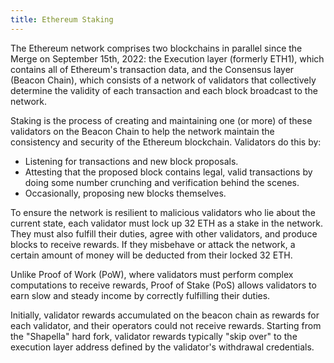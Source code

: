 ```yaml
---
title: Ethereum Staking
---
```


The Ethereum network comprises two blockchains in parallel since the Merge on September 15th, 2022: the Execution layer (formerly ETH1), which contains all of Ethereum's transaction data, and the Consensus layer (Beacon Chain), which consists of a network of validators that collectively determine the validity of each transaction and each block broadcast to the network.

Staking is the process of creating and maintaining one (or more) of these validators on the Beacon Chain to help the network maintain the consistency and security of the Ethereum blockchain. Validators do this by:

- Listening for transactions and new block proposals.
- Attesting that the proposed block contains legal, valid transactions by doing some number crunching and verification behind the scenes.
- Occasionally, proposing new blocks themselves.

To ensure the network is resilient to malicious validators who lie about the current state, each validator must lock up 32 ETH as a stake in the network. They must also fulfill their duties, agree with other validators, and produce blocks to receive rewards. If they misbehave or attack the network, a certain amount of money will be deducted from their locked 32 ETH.

Unlike Proof of Work (PoW), where validators must perform complex computations to receive rewards, Proof of Stake (PoS) allows validators to earn slow and steady income by correctly fulfilling their duties.

Initially, validator rewards accumulated on the beacon chain as rewards for each validator, and their operators could not receive rewards. Starting from the "Shapella" hard fork, validator rewards typically "skip over" to the execution layer address defined by the validator's withdrawal credentials.